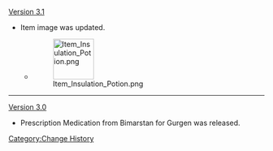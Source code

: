 [[Version 3.1]]
* Item image was updated.
** {{Color|Old image:}} [[File:Item Insulation Potion.png|80px]]

----
[[Version 3.0]]
* Prescription Medication from Bimarstan for Gurgen was released.
<noinclude>[[Category:Change History]]</noinclude>